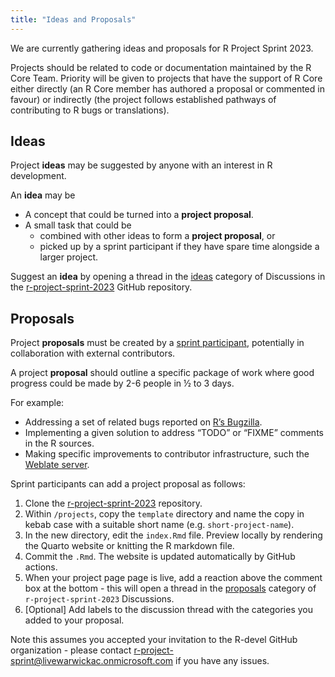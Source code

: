 ```yaml
---
title: "Ideas and Proposals"
---
```


We are currently gathering ideas and proposals for R Project Sprint 2023.

Projects should be related to code or documentation maintained by the R Core Team. Priority will be given to projects that have the support of R Core either directly (an R Core member has authored a proposal or commented in favour) or indirectly (the project follows established pathways of contributing to R bugs or translations).

## Ideas

Project **ideas** may be suggested by anyone with an interest in R development.

An **idea** may be

-   A concept that could be turned into a **project proposal**.
-   A small task that could be
    -   combined with other ideas to form a **project proposal**, or
    -   picked up by a sprint participant if they have spare time alongside a larger project.

Suggest an **idea** by opening a thread in the [ideas](https://github.com/r-devel/r-project-sprint-2023/discussions/categories/ideas) category of Discussions in the [r-project-sprint-2023](https://github.com/r-devel/r-project-sprint-2023) GitHub repository.

## Proposals

Project **proposals** must be created by a [sprint participant](/participants), potentially in collaboration with external contributors.

A project **proposal** should outline a specific package of work where good progress could be made by 2-6 people in ½ to 3 days.

For example:

-   Addressing a set of related bugs reported on [R's Bugzilla](https://bugs.r-project.org/).
-   Implementing a given solution to address "TODO" or "FIXME" comments in the R sources.
-   Making specific improvements to contributor infrastructure, such the [Weblate server](https://translate.rx.studio/).

Sprint participants can add a project proposal as follows:

1.  Clone the [r-project-sprint-2023](https://github.com/r-devel/r-project-sprint-2023) repository.
2.  Within `/projects`, copy the `template` directory and name the copy in kebab case with a suitable short name (e.g. `short-project-name`).
3.  In the new directory, edit the `index.Rmd` file. Preview locally by rendering the Quarto website or knitting the R markdown file.
4.  Commit the `.Rmd`. The website is updated automatically by GitHub actions.
5.  When your project page page is live, add a reaction above the comment box at the bottom - this will open a thread in the [proposals](https://github.com/r-devel/r-project-sprint-2023/discussions/categories/proposals) category of `r-project-sprint-2023` Discussions.
6.  \[Optional\] Add labels to the discussion thread with the categories you added to your proposal.

Note this assumes you accepted your invitation to the R-devel GitHub organization - please contact [r-project-sprint\@livewarwickac.onmicrosoft.com](mailto:r-project-sprint@livewarwickac.onmicrosoft.com) if you have any issues.
